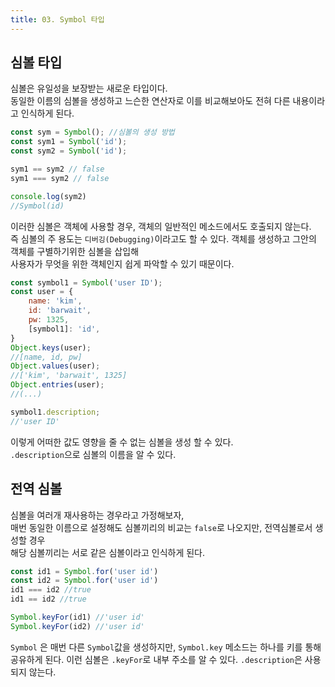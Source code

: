 ```yaml
---
title: 03. Symbol 타입
---
```


## 심볼 타입

심볼은 유일성을 보장받는 새로운 타입이다. <br/>동일한 이름의 심볼을 생성하고 느슨한 연산자로 이를 비교해보아도 전혀 다른 내용이라고 인식하게 된다.

```js
const sym = Symbol(); //심볼의 생성 방법
const sym1 = Symbol('id');
const sym2 = Symbol('id');

sym1 == sym2 // false
sym1 === sym2 // false

console.log(sym2)
//Symbol(id)
```

이러한 심볼은 객체에 사용할 경우, 객체의 일반적인 메소드에서도 호출되지 않는다. 
<br/>즉 심볼의 주 용도는
`디버깅(Debugging)`이라고도 할 수 있다. 객체를 생성하고 그안의 객체를 구별하기위한 심볼을 삽입해 <br/> 사용자가 무엇을 위한 객체인지 쉽게 파악할 수 있기 때문이다.

```js
const symbol1 = Symbol('user ID');
const user = {
	name: 'kim',
	id: 'barwait',
	pw: 1325,
	[symbol1]: 'id',
}
Object.keys(user);
//[name, id, pw]
Object.values(user);
//['kim', 'barwait', 1325]
Object.entries(user);
//(...)

symbol1.description;
//'user ID'
```

이렇게 어떠한 값도 영향을 줄 수 없는 심볼을 생성 할 수 있다.<br/> `.description`으로 심볼의 이름을 알 수 있다.

## 전역 심볼

심볼을 여러개 재사용하는 경우라고 가정해보자, <br/>
매번 동일한 이름으로 설정해도 심볼끼리의 비교는 `false`로 나오지만, 전역심볼로서 생성할 경우<br/> 해당 심볼끼리는 서로 같은 심볼이라고 인식하게 된다.

```js
const id1 = Symbol.for('user id')
const id2 = Symbol.for('user id')
id1 === id2 //true
id1 == id2 //true

Symbol.keyFor(id1) //'user id'
Symbol.keyFor(id2) //'user id'
```

`Symbol` 은 매번 다른 `Symbol`값을 생성하지만, `Symbol.key` 메소드는 하나를 키를 통해 공유하게 된다.
이런 심볼은 `.keyFor`로 내부 주소를 알 수 있다. `.description`은 사용되지 않는다.